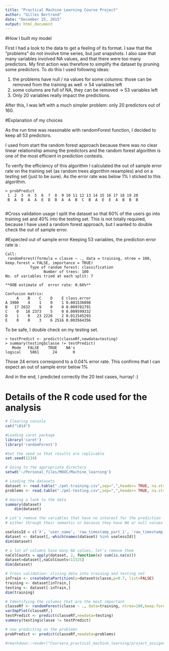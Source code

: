 ```yaml
---
title: "Practical Machine Learning Course Project"
author: "Gilles Bertrand"
date: "December 25, 2015"
output: html_document
---
```


#How I built my model

First I had a look to the data to get a feeling of its format. I saw that the "problems" do not involve time series, but just snapshots. I also saw that many variables involved NA values, and that there were too many predictors. My first action was therefore to simplify the dataset by pruning some predictors. To do this I used following ideas:

1. the problems have null / na values for some columns: those can be removed from the training as well -> 54 variables left
2. some columns are full of NA, they can be removed -> 53 variables left
3. Only 20 variables really impact the predictions.

After this, I was left with a much simpler problem: only 20 predictors out of 160.

#Explanation of my choices

As the run time was reasonable with randomForest function, I decided to keep all 53 predictors.

I used from start the random forest approach because there was no clear linear relationship among the predictors and the random forest algorithm is one of the most efficient in prediction contests.

To verify the efficiency of this algorithm I calculated the out of sample error rate on the training set (as random trees algorithm resamples) and on a testing set (just to be sure). As the error rate was below 1% I sticked to this algorithm.

    > probPredict
     1  2  3  4  5  6  7  8  9 10 11 12 13 14 15 16 17 18 19 20 
     B  A  B  A  A  E  D  B  A  A  B  C  B  A  E  E  A  B  B  B 
                                                                                                                 
#Cross validation usage
I split the dataset so that 60% of the users go into training set and 40% into the testing set. This is not totally required, because I have used a random forest approach, but I wanted to double check the out of sample error.

#Expected out of sample error
Keeping 53 variables, the prediction error rate is :

    Call:
     randomForest(formula = classe ~ ., data = training, ntree = 100,      keep.forest = FALSE, importance = TRUE) 
               Type of random forest: classification
                     Number of trees: 100
    No. of variables tried at each split: 7

    **OOB estimate of  error rate: 0.66%**

    Confusion matrix:
         A    B    C    D    E class.error
    A 3900    4    1    0    1 0.001536098
    B   17 2632    9    0    0 0.009781791
    C    0   18 2373    5    0 0.009599332
    D    1    0   23 2226    2 0.011545293
    E    0    0    3    6 2516 0.003564356

To be safe, I double check on my testing set.

    > testPredict <- predict(classeRf,newdata=testing)
    > summary(testing$classe != testPredict)
       Mode   FALSE    TRUE    NA's 
    logical    5861      24       0 
Those 24 errors correspond to a 0.04% error rate. This confirms that I can expect an out of sample error below 1%

And in the end, I predicted correctly the 20 test cases, hurray! :)

# Details of the R code used for the analysis

```r
# Clearing console
cat("\014")  

#Loading caret package
library('caret')
library('randomForest')

#Set the seed so that results are replicable
set.seed(1234)

# Going to the appropriate directory
setwd('~/Personal_files/MOOC/Machine_learning')

# Loading the datasets
dataset <- read.table("./pml-training.csv",sep=",",header= TRUE, na.strings=c("", "NA", "NULL")) 
problems <- read.table("./pml-testing.csv",sep=",",header= TRUE, na.strings=c("", "NA", "NULL")) 

# Having a look to the data
summary(dataset)
    dim(dataset)

# Let's remove the variables that have no interest for the prediction
# either through their semantic or because they have NA or null values in the problems

uselessId = c('X', 'user_name', 'raw_timestamp_part_1', 'raw_timestamp_part_2', 'cvtd_timestamp', 'new_window', 'num_window',"kurtosis_roll_belt", "kurtosis_picth_belt","kurtosis_yaw_belt","skewness_roll_belt","skewness_roll_belt.1","skewness_yaw_belt","max_roll_belt","max_picth_belt","max_yaw_belt","min_roll_belt","min_pitch_belt","min_yaw_belt","amplitude_roll_belt","amplitude_pitch_belt","amplitude_yaw_belt","var_total_accel_belt","avg_roll_belt","stddev_roll_belt","var_roll_belt","avg_pitch_belt","stddev_pitch_belt","var_pitch_belt","avg_yaw_belt","stddev_yaw_belt","var_yaw_belt","var_accel_arm","avg_roll_arm","stddev_roll_arm","var_roll_arm","avg_pitch_arm","stddev_pitch_arm","var_pitch_arm","avg_yaw_arm","stddev_yaw_arm","var_yaw_arm","kurtosis_roll_arm","kurtosis_picth_arm","kurtosis_yaw_arm","skewness_roll_arm","skewness_pitch_arm","skewness_yaw_arm","max_roll_arm","max_picth_arm","max_yaw_arm","min_roll_arm","min_pitch_arm","min_yaw_arm","amplitude_roll_arm","amplitude_pitch_arm","amplitude_yaw_arm","kurtosis_roll_dumbbell","kurtosis_picth_dumbbell","kurtosis_yaw_dumbbell","skewness_roll_dumbbell","skewness_pitch_dumbbell","skewness_yaw_dumbbell","max_roll_dumbbell","max_picth_dumbbell","max_yaw_dumbbell","min_roll_dumbbell","min_pitch_dumbbell","min_yaw_dumbbell","amplitude_roll_dumbbell","amplitude_pitch_dumbbell","amplitude_yaw_dumbbell","var_accel_dumbbell","avg_roll_dumbbell","stddev_roll_dumbbell","var_roll_dumbbell","avg_pitch_dumbbell","stddev_pitch_dumbbell","var_pitch_dumbbell","avg_yaw_dumbbell","stddev_yaw_dumbbell","var_yaw_dumbbell","kurtosis_roll_forearm","kurtosis_picth_forearm","kurtosis_yaw_forearm","skewness_roll_forearm","skewness_pitch_forearm","skewness_yaw_forearm","max_roll_forearm","max_picth_forearm","max_yaw_forearm","min_roll_forearm","min_pitch_forearm","min_yaw_forearm","amplitude_roll_forearm","amplitude_pitch_forearm","amplitude_yaw_forearm","var_accel_forearm","avg_roll_forearm","stddev_roll_forearm","var_roll_forearm","avg_pitch_forearm","stddev_pitch_forearm","var_pitch_forearm","avg_yaw_forearm","stddev_yaw_forearm")
dataset <- dataset[,-which(names(dataset) %in% uselessId)]
dim(dataset)

# a lot of columns have many NA values, let's remove them
naColCounts = apply(dataset, 2, function(x) sum(is.na(x)))
dataset=dataset[,naColCounts<11525]
dim(dataset)

# Cross validation: slicing data into training and testing set
inTrain <- createDataPartition(y=dataset$classe,p=0.7, list=FALSE)
training <- dataset[inTrain,]
testing <- dataset[-inTrain,]
dim(training)

# Identifying the columns that are the most important
classeRf <- randomForest(classe ~ ., data=training, ntree=100,keep.forest=TRUE, importance=TRUE)
varImpPlot(classeRf,)
testPredict <- predict(classeRf,newdata=testing)
summary(testing$classe != testPredict)

# now predicting on the problems
probPredict <- predict(classeRf,newdata=problems)

#rmarkdown::render("Coursera_practical_machine_learning/project_assignment.r")

```

